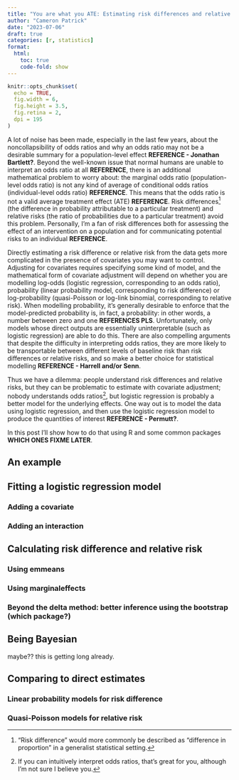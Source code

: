 ```yaml
---
title: "You are what you ATE: Estimating risk differences and relative risks from logistic regression"
author: "Cameron Patrick"
date: "2023-07-06"
draft: true
categories: [r, statistics]
format:
  html:
    toc: true
    code-fold: show
---
```


```r
knitr::opts_chunk$set(
  echo = TRUE,
  fig.width = 6,
  fig.height = 3.5,
  fig.retina = 2,
  dpi = 195
)
```

A lot of noise has been made, especially in the last few years, about the noncollapsibility of odds ratios and why an odds ratio may not be a desirable summary for a population-level effect **REFERENCE - Jonathan Bartlett?**. Beyond the well-known issue that normal humans are unable to interpret an odds ratio at all **REFERENCE**, there is an additional mathematical problem to worry about: the marginal odds ratio (population-level odds ratio) is not any kind of average of conditional odds ratios (individual-level odds ratio) **REFERENCE**. This means that the odds ratio is not a valid average treatment effect (ATE) **REFERENCE**. Risk differences[^riskdiff] (the difference in probability attributable to a particular treatment) and relative risks (the ratio of probabilities due to a particular treatment) avoid this problem. Personally, I'm a fan of risk differences both for assessing the effect of an intervention on a population and for communicating potential risks to an individual **REFERENCE**.

[^riskdiff]: "Risk difference" would more commonly be described as "difference in proportion" in a generalist statistical setting.

Directly estimating a risk difference or relative risk from the data gets more complicated in the presence of covariates you may want to control. Adjusting for covariates requires specifying some kind of model, and the mathematical form of covariate adjustment will depend on whether you are modelling log-odds (logistic regression, corresponding to an odds ratio), probability (linear probability model, corresponding to risk difference) or log-probability (quasi-Poisson or log-link binomial, corresponding to relative risk). When modelling probability, it's generally desirable to enforce that the model-predicted probability is, in fact, a probability: in other words, a number between zero and one **REFERENCES PLS**. Unfortunately, only models whose direct outputs are essentially uninterpretable (such as logistic regression) are able to do this. There are also compelling arguments that despite the difficulty in interpreting odds ratios, they are more likely to be transportable between different levels of baseline risk than risk differences or relative risks, and so make a better choice for statistical modelling **REFERENCE - Harrell and/or Senn**.

Thus we have a dilemma: people understand risk differences and relative risks, but they can be problematic to estimate with covariate adjustment; nobody understands odds ratios[^interpor], but logistic regression is probably a better model for the underlying effects. One way out is to model the data using logistic regression, and then use the logistic regression model to produce the quantities of interest **REFERENCE - Permutt?**.

[^interpor]: If you can intuitively interpret odds ratios, that's great for you, although I'm not sure I believe you.

In this post I'll show how to do that using R and some common packages **WHICH ONES FIXME LATER**.

## An example

## Fitting a logistic regression model

### Adding a covariate

### Adding an interaction

## Calculating risk difference and relative risk

### Using emmeans

### Using marginaleffects

### Beyond the delta method: better inference using the bootstrap (which package?)

## Being Bayesian

maybe?? this is getting long already.

## Comparing to direct estimates

### Linear probability models for risk difference

### Quasi-Poisson models for relative risk
